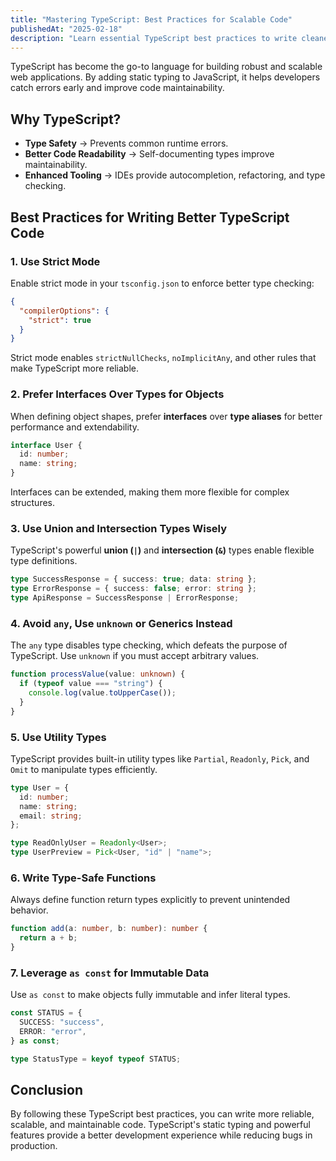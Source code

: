 ```yaml
---
title: "Mastering TypeScript: Best Practices for Scalable Code"
publishedAt: "2025-02-18"
description: "Learn essential TypeScript best practices to write cleaner, more maintainable, and scalable code."
---
```


TypeScript has become the go-to language for building robust and scalable web applications. By adding static typing to JavaScript, it helps developers catch errors early and improve code maintainability.

## Why TypeScript?
- **Type Safety** → Prevents common runtime errors.
- **Better Code Readability** → Self-documenting types improve maintainability.
- **Enhanced Tooling** → IDEs provide autocompletion, refactoring, and type checking.

## Best Practices for Writing Better TypeScript Code

### 1. Use Strict Mode
Enable strict mode in your `tsconfig.json` to enforce better type checking:

```json
{
  "compilerOptions": {
    "strict": true
  }
}
```

Strict mode enables `strictNullChecks`, `noImplicitAny`, and other rules that make TypeScript more reliable.

### 2. Prefer Interfaces Over Types for Objects
When defining object shapes, prefer **interfaces** over **type aliases** for better performance and extendability.

```ts
interface User {
  id: number;
  name: string;
}
```

Interfaces can be extended, making them more flexible for complex structures.

### 3. Use Union and Intersection Types Wisely
TypeScript's powerful **union (`|`)** and **intersection (`&`)** types enable flexible type definitions.

```ts
type SuccessResponse = { success: true; data: string };
type ErrorResponse = { success: false; error: string };
type ApiResponse = SuccessResponse | ErrorResponse;
```

### 4. Avoid `any`, Use `unknown` or Generics Instead
The `any` type disables type checking, which defeats the purpose of TypeScript. Use `unknown` if you must accept arbitrary values.

```ts
function processValue(value: unknown) {
  if (typeof value === "string") {
    console.log(value.toUpperCase());
  }
}
```

### 5. Use Utility Types
TypeScript provides built-in utility types like `Partial`, `Readonly`, `Pick`, and `Omit` to manipulate types efficiently.

```ts
type User = {
  id: number;
  name: string;
  email: string;
};

type ReadOnlyUser = Readonly<User>;
type UserPreview = Pick<User, "id" | "name">;
```

### 6. Write Type-Safe Functions
Always define function return types explicitly to prevent unintended behavior.

```ts
function add(a: number, b: number): number {
  return a + b;
}
```

### 7. Leverage `as const` for Immutable Data
Use `as const` to make objects fully immutable and infer literal types.

```ts
const STATUS = {
  SUCCESS: "success",
  ERROR: "error",
} as const;

type StatusType = keyof typeof STATUS;
```

## Conclusion
By following these TypeScript best practices, you can write more reliable, scalable, and maintainable code. TypeScript's static typing and powerful features provide a better development experience while reducing bugs in production.

